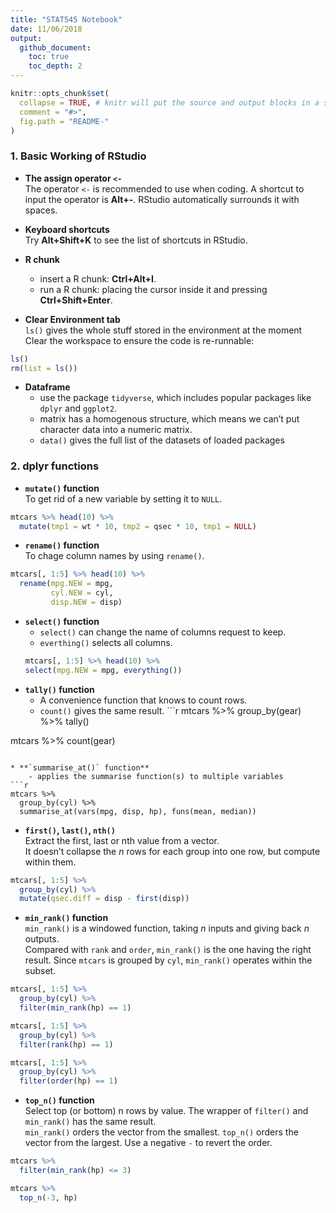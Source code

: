 ```yaml
---
title: "STAT545 Notebook"
date: 11/06/2018
output: 
  github_document:
    toc: true
    toc_depth: 2
---
```


```r
knitr::opts_chunk$set(
  collapse = TRUE, # knitr will put the source and output blocks in a single block
  comment = "#>",
  fig.path = "README-"
)
```


### 1. Basic Working of RStudio
* **The assign operator `<-`**  
The operator `<-` is recommended to use when coding. A shortcut to input the operator is __Alt+-__. RStudio automatically surrounds it with spaces.

* **Keyboard shortcuts**  
Try __Alt+Shift+K__ to see the list of shortcuts in RStudio.

* **R chunk**  
    * insert a R chunk: __Ctrl+Alt+I__.
    * run a R chunk: placing the cursor inside it and pressing __Ctrl+Shift+Enter__.

* **Clear Environment tab**  
`ls()` gives the whole stuff stored in the environment at the moment  
Clear the workspace to ensure the code is re-runnable:
```r
ls()
rm(list = ls())
```

* **Dataframe**
    * use the package `tidyverse`, which includes popular packages like `dplyr` and `ggplot2`.
    * matrix has a homogenous structure, which means we can't put character data into a numeric matrix.
    * `data()` gives the full list of the datasets of loaded packages

### 2. dplyr functions

* **`mutate()` function**  
To get rid of a new variable by setting it to `NULL`.
```r
mtcars %>% head(10) %>%
  mutate(tmp1 = wt * 10, tmp2 = qsec * 10, tmp1 = NULL)

```

* **`rename()` function  **  
To chage column names by using `rename()`.
```r
mtcars[, 1:5] %>% head(10) %>%
  rename(mpg.NEW = mpg,
         cyl.NEW = cyl,
         disp.NEW = disp)
```

* **`select()` function**  
    - `select()` can change the name of columns request to keep.
    - `everthing()` selects all columns.
```r
mtcars[, 1:5] %>% head(10) %>%
  select(mpg.NEW = mpg, everything())
```

* **`tally()` function**  
    - A convenience function that knows to count rows.
    - `count()` gives the same result.
```r
mtcars %>% group_by(gear) %>%
  tally()

mtcars %>% count(gear)
```

* **`summarise_at()` function**  
    - applies the summarise function(s) to multiple variables
```r
mtcars %>%
  group_by(cyl) %>%
  summarise_at(vars(mpg, disp, hp), funs(mean, median))
```
    
* **`first()`, `last()`, `nth()`**  
Extract the first, last or nth value from a vector.  
It doesn't collapse the *n* rows for each group into one row, but compute within them.  
```r
mtcars[, 1:5] %>%
  group_by(cyl) %>%
  mutate(qsec.diff = disp - first(disp))
```

* **`min_rank()` function**  
`min_rank()` is a windowed function, taking *n* inputs and giving back *n* outputs.  
Compared with `rank` and `order`, `min_rank()` is the one having the right result. Since `mtcars` is grouped by `cyl`, `min_rank()` operates within the subset. 
```r
mtcars[, 1:5] %>%
  group_by(cyl) %>%
  filter(min_rank(hp) == 1)

mtcars[, 1:5] %>%
  group_by(cyl) %>%
  filter(rank(hp) == 1)

mtcars[, 1:5] %>%
  group_by(cyl) %>%
  filter(order(hp) == 1)
```

* **`top_n()` function**  
Select top (or bottom) n rows by value. The wrapper of `filter()` and `min_rank()` has the same result.  
`min_rank()` orders the vector from the smallest. `top_n()` orders the vector from the largest. Use a negative `-` to revert the order.
```r
mtcars %>%
  filter(min_rank(hp) <= 3)

mtcars %>%
  top_n(-3, hp)
```





























